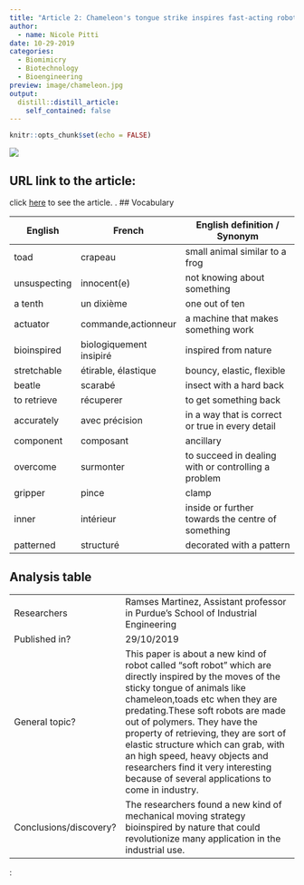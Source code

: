 ```yaml
---
title: "Article 2: Chameleon's tongue strike inspires fast-acting robots that catch live insects in the blink of an eye"
author: 
  - name: Nicole Pitti 
date: 10-29-2019
categories:
  - Biomimicry
  - Biotechnology
  - Bioengineering
preview: image/chameleon.jpg
output:
  distill::distill_article:
    self_contained: false
---
```


```r
knitr::opts_chunk$set(echo = FALSE)
```


![](https://i.ytimg.com/vi/G_Yg0yWDCgU/maxresdefault.jpg)

## URL link to the article:
click [here](https://www.purdue.edu/newsroom/releases/2019/Q4/chameleons-tongue-strike-inspires-fast-acting-robots-that-catch-live-insects-in-the-blink-of-an-eye.html) to see the article.
.
## Vocabulary

| English      | French                  | English definition / Synonym                        |
| ------------ | ----------------------- | --------------------------------------------------- |
| toad         | crapeau                 | small animal similar to a frog                      |
| unsuspecting | innocent(e)             | not knowing about something                         |
| a tenth      | un dixième              | one out of ten                                      |
| actuator     | commande,actionneur     | a machine that makes something work                 |
| bioinspired  | biologiquement insipiré | inspired from nature                                |
| stretchable  | étirable, élastique     | bouncy, elastic, flexible                           |
| beatle       | scarabé                 | insect with a hard back                             |
| to retrieve  | récuperer               | to get something back                               |
| accurately   | avec précision          | in a way that is correct or true in every detail    |
| component    | composant               | ancillary                                           |
| overcome     | surmonter               | to succeed in dealing with or controlling a problem |
|  gripper     | pince                   | clamp                                               |
| inner        | intérieur               | inside or further towards the centre of something   |
| patterned    | structuré               | decorated with a pattern                            


## Analysis table 

|
| ----------------------- | ------------------------------------------------------------------------------------------------------------------------------------------------------------------------------------------------------------------------------------------------------------------------------------------------------------------------------------------------------------------------------------------------------------------------------------------------------------ |
| Researchers             | Ramses Martinez,  Assistant professor in Purdue’s School of Industrial Engineering                                                                                                                                                                                                                                                                                                                                                                           |
| Published in?           | 29/10/2019                                                                                                                                                                                                                                                                                                                                                                                                                                                   |
| General topic?          | This paper is about a new kind of robot called "soft robot" which are directly inspired by the moves of the sticky tongue of animals like chameleon,toads etc when they are predating.These soft robots are made out of polymers. They have the property of retrieving, they are sort of elastic structure which can grab, with an high speed, heavy objects and researchers find it very interesting because of several applications to come in industry.  |
|  Conclusions/discovery? | The researchers found a new kind of mechanical moving  strategy bioinspired by nature  that could revolutionize  many application in the industrial use.                                                                                                                                                                                                                                                                                                     |

:


